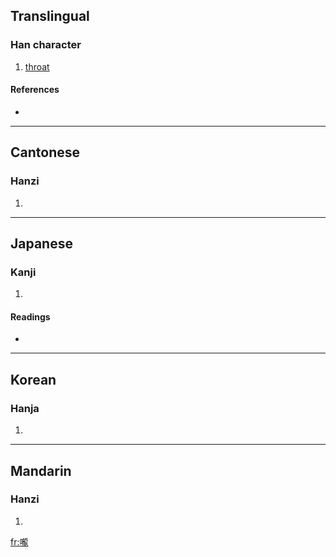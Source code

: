 {{also|咙}}
==Translingual==

===Han character===
{{Han char|rn=30|rad=口|as=16|sn=19|four=6101<sub>1</sub>|canj=口卜月心 (RYBP)}}

# [[throat]]

====References====
* {{Han ref|kx=0213.230|dkj=04550|dj=0436.040|hdz=10703.110|uh=56A8|ud=22184|bh=C456|bd=50262}}

----

==Cantonese==

===Hanzi===
{{yue-hanzi|jyut=|y=lung4|sim=咙}}

# {{defn|Cantonese}}

----

==Japanese==

===Kanji===
{{ja-kanji|grade=|rs=口16}}

# {{defn|Japanese}}

====Readings====
* {{ja-readings|on=[[ろう]] (rō), [[る]] (ru)|kun=[[のど]] (nodo)}}

----

==Korean==

===Hanja===
{{ko-hanja|hangeul=롱|rv=rong|mr=rong}}

# {{defn|Korean}}

----

==Mandarin==

===Hanzi===
{{cmn-hanzi|sim=咙|pin=[[lóng]] ([[long2]])|wg=lung<sup>2</sup>}}

# {{defn|Mandarin}}

[[fr:嚨]]